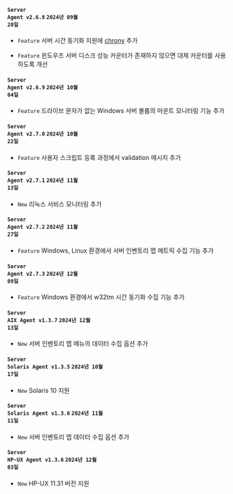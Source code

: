 #### <code class='changelog-service'>Server Agent v2.6.8</code> <code class='changelog-date'>2024년 09월 20일</code>

- <code class="Feature" type="1">Feature</code> 서버 시간 동기화 지원에 <a href="https://chrony-project.org/" target="_blank" rel="noopener noreferrer">chrony</a> 추가

- <code class="Feature" type="1">Feature</code> 윈도우즈 서버 디스크 성능 카운터가 존재하지 않으면 대체 카운터를 사용하도록 개선

#### <code class='changelog-service'>Server Agent v2.6.9</code> <code class='changelog-date'>2024년 10월 04일</code>

- <code class="Feature" type="1">Feature</code> 드라이브 문자가 없는 Windows 서버 볼륨의 마운트 모니터링 기능 추가

#### <code class='changelog-service'>Server Agent v2.7.0</code> <code class='changelog-date'>2024년 10월 22일</code>

- <code class="Feature" type="1">Feature</code> 사용자 스크립트 등록 과정에서 validation 메시지 추가

#### <code class='changelog-service'>Server Agent v2.7.1</code> <code class='changelog-date'>2024년 11월 13일</code>

- <code class="New" type="1">New</code> 리눅스 서비스 모니터링 추가

#### <code class='changelog-service'>Server Agent v2.7.2</code> <code class='changelog-date'>2024년 11월 27일</code>

- <code class="Feature" type="1">Feature</code> Windows, Linux 환경에서 <span class="uitext">서버 인벤토리 맵</span> 메트릭 수집 기능 추가

#### <code class='changelog-service'>Server Agent v2.7.3</code> <code class='changelog-date'>2024년 12월 09일</code>

- <code class="Feature" type="1">Feature</code> Windows 환경에서 w32tm 시간 동기화 수집 기능 추가

#### <code class='changelog-service'>Server AIX Agent v1.3.7</code> <code class='changelog-date'>2024년 12월 13일</code>

- <code class="New" type="1">New</code> <span class="uitext">서버 인벤토리 맵</span> 메뉴의 데이터 수집 옵션 추가

#### <code class='changelog-service'>Server Solaris Agent v1.3.5</code> <code class='changelog-date'>2024년 10월 17일</code>

- <code class="New" type="1">New</code> Solaris 10 지원

#### <code class='changelog-service'>Server Solaris Agent v1.3.6</code> <code class='changelog-date'>2024년 11월 11일</code>

- <code class="New" type="1">New</code> <span class="uitext">서버 인벤토리 맵</span> 데이터 수집 옵션 추가

#### <code class='changelog-service'>Server HP-UX Agent v1.3.6</code> <code class='changelog-date'>2024년 12월 03일</code>

- <code class="New" type="1">New</code> HP-UX 11.31 버전 지원

